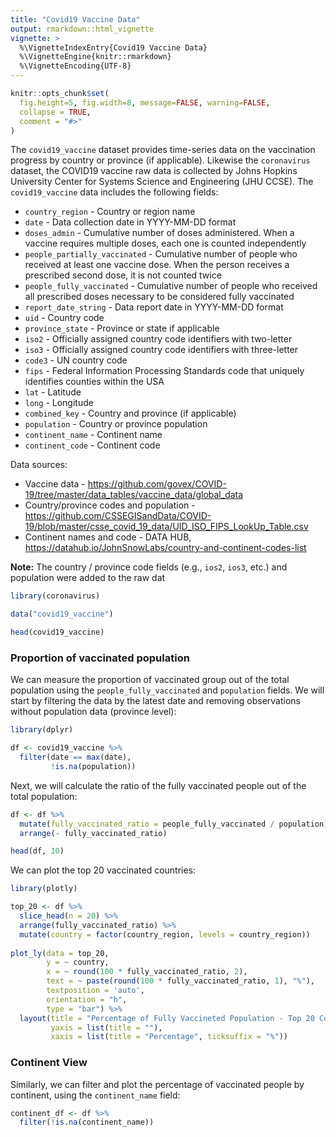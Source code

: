 ```yaml
---
title: "Covid19 Vaccine Data"
output: rmarkdown::html_vignette
vignette: >
  %\VignetteIndexEntry{Covid19 Vaccine Data}
  %\VignetteEngine{knitr::rmarkdown}
  %\VignetteEncoding{UTF-8}
---
```


```r
knitr::opts_chunk$set(
  fig.height=5, fig.width=8, message=FALSE, warning=FALSE,
  collapse = TRUE,
  comment = "#>"
)
```

The `covid19_vaccine` dataset provides time-series data on the vaccination progress by country or province (if applicable). Likewise the `coronavirus` dataset, the COVID19 vaccine raw data is collected by Johns Hopkins University Center for Systems Science and Engineering (JHU CCSE). The `covid19_vaccine` data includes the following fields:

-   `country_region` - Country or region name
-   `date` - Data collection date in YYYY-MM-DD format
-   `doses_admin` - Cumulative number of doses administered. When a vaccine requires multiple doses, each one is counted independently
-   `people_partially_vaccinated` - Cumulative number of people who received at least one vaccine dose. When the person receives a prescribed second dose, it is not counted twice
-   `people_fully_vaccinated` - Cumulative number of people who received all prescribed doses necessary to be considered fully vaccinated
-   `report_date_string` - Data report date in YYYY-MM-DD format
-   `uid` - Country code
-   `province_state` - Province or state if applicable
-   `iso2` - Officially assigned country code identifiers with two-letter
-   `iso3` - Officially assigned country code identifiers with three-letter
-   `code3` - UN country code
-   `fips` - Federal Information Processing Standards code that uniquely identifies counties within the USA
-   `lat` - Latitude
-   `long` - Longitude
-   `combined_key` - Country and province (if applicable)
-   `population` - Country or province population
-   `continent_name` - Continent name
-   `continent_code` - Continent code

Data sources:

-   Vaccine data - <https://github.com/govex/COVID-19/tree/master/data_tables/vaccine_data/global_data>
-   Country/province codes and population - <https://github.com/CSSEGISandData/COVID-19/blob/master/csse_covid_19_data/UID_ISO_FIPS_LookUp_Table.csv>
-   Continent names and code - DATA HUB, <https://datahub.io/JohnSnowLabs/country-and-continent-codes-list>

**Note:** The country / province code fields (e.g., `ios2`, `ios3`, etc.) and population were added to the raw dat

```r
library(coronavirus)

data("covid19_vaccine")

head(covid19_vaccine)
```

### Proportion of vaccinated population

We can measure the proportion of vaccinated group out of the total population using the `people_fully_vaccinated` and `population` fields. We will start by filtering the data by the latest date and removing observations without population data (province level):

```r
library(dplyr)

df <- covid19_vaccine %>% 
  filter(date == max(date),
         !is.na(population)) 
```

Next, we will calculate the ratio of the fully vaccinated people out of the total population:

```r
df <- df %>% 
  mutate(fully_vaccinated_ratio = people_fully_vaccinated / population) %>%
  arrange(- fully_vaccinated_ratio)

head(df, 10)
```

We can plot the top 20 vaccinated countries:

```r
library(plotly)

top_20 <- df %>% 
  slice_head(n = 20) %>%
  arrange(fully_vaccinated_ratio) %>%
  mutate(country = factor(country_region, levels = country_region))
  
plot_ly(data = top_20,
        y = ~ country,
        x = ~ round(100 * fully_vaccinated_ratio, 2),
        text = ~ paste(round(100 * fully_vaccinated_ratio, 1), "%"),
        textposition = 'auto',
        orientation = "h",
        type = "bar") %>%
  layout(title = "Percentage of Fully Vaccineted Population - Top 20 Countries",
         yaxis = list(title = ""),
         xaxis = list(title = "Percentage", ticksuffix = "%"))

```

### Continent View

Similarly, we can filter and plot the percentage of vaccinated people by continent, using the `continent_name` field:

```r

continent_df <- df %>%
  filter(!is.na(continent_name))

```
